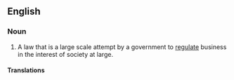==English==

===Noun===
{{en-noun|head=[[red]] [[letter]] [[law]]}}

# A law that is a large scale attempt by a government to [[regulate]] business in the interest of society at large.

====Translations====
{{trans-top|law that is a large scale attempt by a government to regulate business in the interest of society at large}}
{{trans-mid}}
{{trans-bottom}}